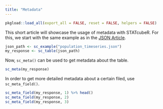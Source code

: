 ```yaml
---
title: "Metadata"
---
```


```r
pkgload::load_all(export_all = FALSE, reset = FALSE, helpers = FALSE) 
```

This short article will showcase the usage of metadata with STATcubeR.
For this, we start with the same example as in the [JSON Article](https://statistikat.github.io/STATcubeR/articles/JSON-requests.html).

```r
json_path <- sc_example("population_timeseries.json")
my_response <- sc_table(json_path)
```

Now, `sc_meta()` can be used to get metadata about the table.

```r
sc_meta(my_response)
```

In order to get more detailed metadata about a certain filed, use 
`sc_meta_field()`.

```r
sc_meta_field(my_response, 1) %>% head()
sc_meta_field(my_response, 2)
sc_meta_field(my_response, 3)
```

